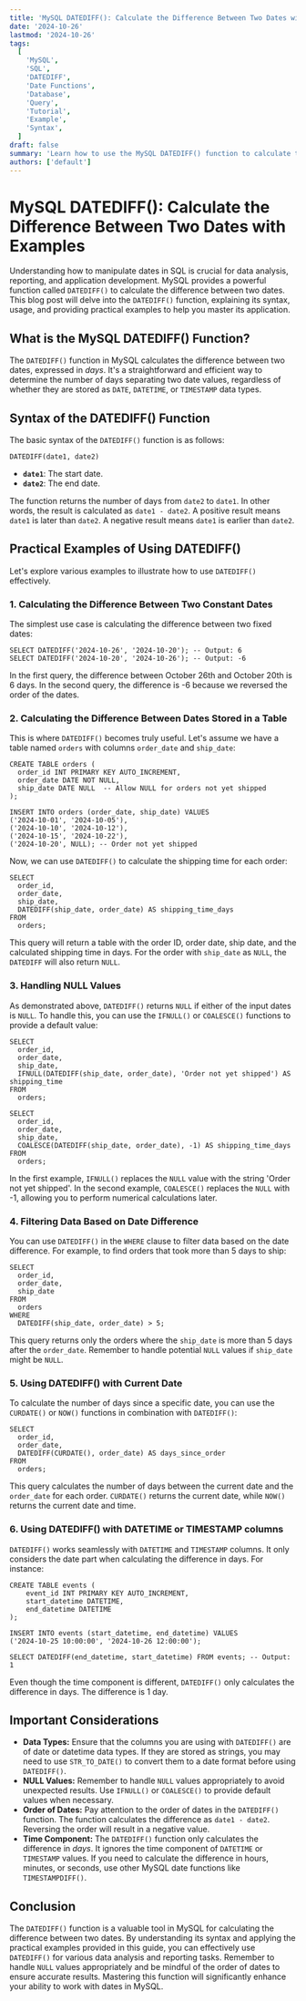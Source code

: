 ```yaml
---
title: 'MySQL DATEDIFF(): Calculate the Difference Between Two Dates with Examples'
date: '2024-10-26'
lastmod: '2024-10-26'
tags:
  [
    'MySQL',
    'SQL',
    'DATEDIFF',
    'Date Functions',
    'Database',
    'Query',
    'Tutorial',
    'Example',
    'Syntax',
  ]
draft: false
summary: 'Learn how to use the MySQL DATEDIFF() function to calculate the difference between two dates. This comprehensive guide provides syntax, examples, and practical applications for data analysis and reporting.'
authors: ['default']
---
```


# MySQL DATEDIFF(): Calculate the Difference Between Two Dates with Examples

Understanding how to manipulate dates in SQL is crucial for data analysis, reporting, and application development. MySQL provides a powerful function called `DATEDIFF()` to calculate the difference between two dates. This blog post will delve into the `DATEDIFF()` function, explaining its syntax, usage, and providing practical examples to help you master its application.

## What is the MySQL DATEDIFF() Function?

The `DATEDIFF()` function in MySQL calculates the difference between two dates, expressed in _days_. It's a straightforward and efficient way to determine the number of days separating two date values, regardless of whether they are stored as `DATE`, `DATETIME`, or `TIMESTAMP` data types.

## Syntax of the DATEDIFF() Function

The basic syntax of the `DATEDIFF()` function is as follows:

```plaintext
DATEDIFF(date1, date2)
```

- **`date1`**: The start date.
- **`date2`**: The end date.

The function returns the number of days from `date2` to `date1`. In other words, the result is calculated as `date1 - date2`. A positive result means `date1` is later than `date2`. A negative result means `date1` is earlier than `date2`.

## Practical Examples of Using DATEDIFF()

Let's explore various examples to illustrate how to use `DATEDIFF()` effectively.

### 1. Calculating the Difference Between Two Constant Dates

The simplest use case is calculating the difference between two fixed dates:

```plaintext
SELECT DATEDIFF('2024-10-26', '2024-10-20'); -- Output: 6
SELECT DATEDIFF('2024-10-20', '2024-10-26'); -- Output: -6
```

In the first query, the difference between October 26th and October 20th is 6 days. In the second query, the difference is -6 because we reversed the order of the dates.

### 2. Calculating the Difference Between Dates Stored in a Table

This is where `DATEDIFF()` becomes truly useful. Let's assume we have a table named `orders` with columns `order_date` and `ship_date`:

```plaintext
CREATE TABLE orders (
  order_id INT PRIMARY KEY AUTO_INCREMENT,
  order_date DATE NOT NULL,
  ship_date DATE NULL  -- Allow NULL for orders not yet shipped
);

INSERT INTO orders (order_date, ship_date) VALUES
('2024-10-01', '2024-10-05'),
('2024-10-10', '2024-10-12'),
('2024-10-15', '2024-10-22'),
('2024-10-20', NULL); -- Order not yet shipped
```

Now, we can use `DATEDIFF()` to calculate the shipping time for each order:

```plaintext
SELECT
  order_id,
  order_date,
  ship_date,
  DATEDIFF(ship_date, order_date) AS shipping_time_days
FROM
  orders;
```

This query will return a table with the order ID, order date, ship date, and the calculated shipping time in days. For the order with `ship_date` as `NULL`, the `DATEDIFF` will also return `NULL`.

### 3. Handling NULL Values

As demonstrated above, `DATEDIFF()` returns `NULL` if either of the input dates is `NULL`. To handle this, you can use the `IFNULL()` or `COALESCE()` functions to provide a default value:

```plaintext
SELECT
  order_id,
  order_date,
  ship_date,
  IFNULL(DATEDIFF(ship_date, order_date), 'Order not yet shipped') AS shipping_time
FROM
  orders;

SELECT
  order_id,
  order_date,
  ship_date,
  COALESCE(DATEDIFF(ship_date, order_date), -1) AS shipping_time_days
FROM
  orders;
```

In the first example, `IFNULL()` replaces the `NULL` value with the string 'Order not yet shipped'. In the second example, `COALESCE()` replaces the `NULL` with -1, allowing you to perform numerical calculations later.

### 4. Filtering Data Based on Date Difference

You can use `DATEDIFF()` in the `WHERE` clause to filter data based on the date difference. For example, to find orders that took more than 5 days to ship:

```plaintext
SELECT
  order_id,
  order_date,
  ship_date
FROM
  orders
WHERE
  DATEDIFF(ship_date, order_date) > 5;
```

This query returns only the orders where the `ship_date` is more than 5 days after the `order_date`. Remember to handle potential `NULL` values if `ship_date` might be `NULL`.

### 5. Using DATEDIFF() with Current Date

To calculate the number of days since a specific date, you can use the `CURDATE()` or `NOW()` functions in combination with `DATEDIFF()`:

```plaintext
SELECT
  order_id,
  order_date,
  DATEDIFF(CURDATE(), order_date) AS days_since_order
FROM
  orders;
```

This query calculates the number of days between the current date and the `order_date` for each order. `CURDATE()` returns the current date, while `NOW()` returns the current date and time.

### 6. Using DATEDIFF() with DATETIME or TIMESTAMP columns

`DATEDIFF()` works seamlessly with `DATETIME` and `TIMESTAMP` columns. It only considers the date part when calculating the difference in days. For instance:

```plaintext
CREATE TABLE events (
    event_id INT PRIMARY KEY AUTO_INCREMENT,
    start_datetime DATETIME,
    end_datetime DATETIME
);

INSERT INTO events (start_datetime, end_datetime) VALUES
('2024-10-25 10:00:00', '2024-10-26 12:00:00');

SELECT DATEDIFF(end_datetime, start_datetime) FROM events; -- Output: 1
```

Even though the time component is different, `DATEDIFF()` only calculates the difference in days. The difference is 1 day.

## Important Considerations

- **Data Types:** Ensure that the columns you are using with `DATEDIFF()` are of date or datetime data types. If they are stored as strings, you may need to use `STR_TO_DATE()` to convert them to a date format before using `DATEDIFF()`.
- **NULL Values:** Remember to handle `NULL` values appropriately to avoid unexpected results. Use `IFNULL()` or `COALESCE()` to provide default values when necessary.
- **Order of Dates:** Pay attention to the order of dates in the `DATEDIFF()` function. The function calculates the difference as `date1 - date2`. Reversing the order will result in a negative value.
- **Time Component:** The `DATEDIFF()` function only calculates the difference in _days_. It ignores the time component of `DATETIME` or `TIMESTAMP` values. If you need to calculate the difference in hours, minutes, or seconds, use other MySQL date functions like `TIMESTAMPDIFF()`.

## Conclusion

The `DATEDIFF()` function is a valuable tool in MySQL for calculating the difference between two dates. By understanding its syntax and applying the practical examples provided in this guide, you can effectively use `DATEDIFF()` for various data analysis and reporting tasks. Remember to handle `NULL` values appropriately and be mindful of the order of dates to ensure accurate results. Mastering this function will significantly enhance your ability to work with dates in MySQL.
